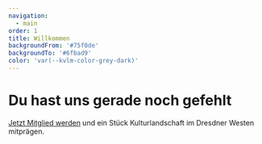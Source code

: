 ```yaml
---
navigation:
  - main
order: 1
title: Willkommen
backgroundFrom: '#75f0de'
backgroundTo: '#6fbad9'
color: 'var(--kvlm-color-grey-dark)'
---
```


<kvlm-houses></kvlm-houses>

# Du hast uns gerade noch gefehlt

[Jetzt Mitglied werden](/verein/index/mitglied-werden) und ein Stück Kulturlandschaft im Dresdner Westen mitprägen.
